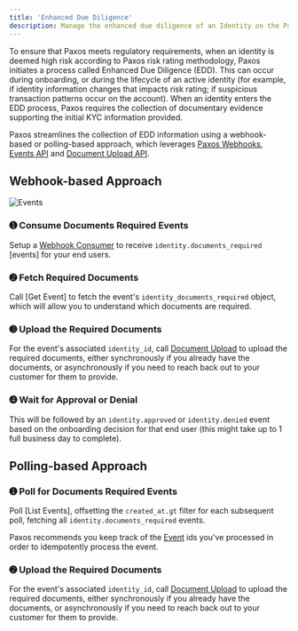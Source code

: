 ```yaml
---
title: 'Enhanced Due Diligence'
description: Manage the enhanced due diligence of an Identity on the Paxos Platform.
---
```









To ensure that Paxos meets regulatory requirements, when an identity is deemed high risk according to Paxos risk rating methodology, Paxos initiates a process called Enhanced Due Diligence (EDD).
This can occur during onboarding, or during the lifecycle of an active identity (for example, if identity information changes that impacts risk rating; if suspicious transaction patterns occur on the account).
When an identity enters the EDD process, Paxos requires the collection of documentary evidence supporting the initial KYC information provided.

Paxos streamlines the collection of EDD information using a webhook-based or polling-based approach, which leverages [Paxos Webhooks](/guides/webhooks), [Events API](/api-reference/events) and [Document Upload API](/api-reference/endpoints/identity-documents/document-upload).

## Webhook-based Approach

![Events](/images/events.png)

### ➊ Consume Documents Required Events

Setup a [Webhook Consumer](/guides/webhooks/quickstart) to receive `identity.documents_required` [events] for your end users.

### ➋ Fetch Required Documents

Call [Get Event] to fetch the event's `identity_documents_required` object, which will allow you to understand which documents are required.

### ➌ Upload the Required Documents

For the event's associated `identity_id`, call [Document Upload](/api-reference/endpoints/identity-documents/document-upload) to upload the required documents, either synchronously if you already have the documents, or asynchronously if you need to reach back out to your customer for them to provide.

### ➍ Wait for Approval or Denial

This will be followed by an `identity.approved` or `identity.denied` event based on the onboarding decision for that end user (this might take up to 1 full business day to complete).

## Polling-based Approach

### ➊ Poll for Documents Required Events

Poll [List Events], offsetting the `created_at.gt` filter for each subsequent poll, fetching all `identity.documents_required` events.

<Info>

Paxos recommends you keep track of the [Event](/api-reference/events) ids you've processed in order to idempotently process the event.

</Info>

### ➋ Upload the Required Documents

For the event's associated `identity_id`, call [Document Upload](/api-reference/endpoints/identity-documents/document-upload) to upload the required documents, either synchronously if you already have the documents, or asynchronously if you need to reach back out to your customer for them to provide.
